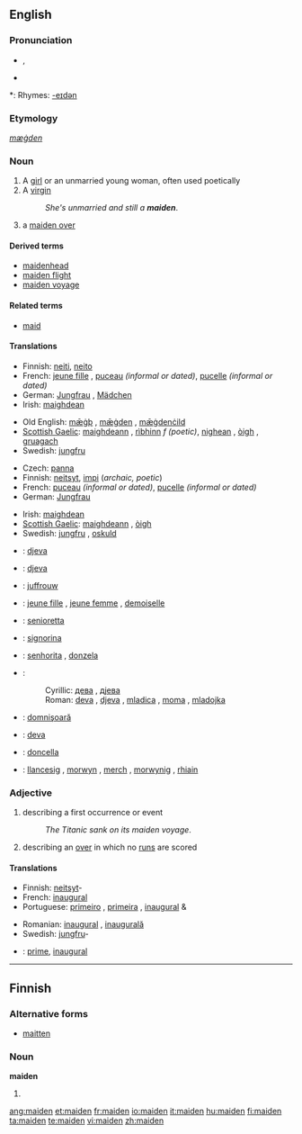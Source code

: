 ==English==

===Pronunciation===
* {{IPA|�}}, {{SAMPA|/�/}}
* {{audio|en-us-maiden.ogg|Audio (US)}}

*: Rhymes: [[Rhymes:English:-eɪdən|-eɪdən]]

===Etymology===
{{OE.}} ''[[mæġden]]''

===Noun===
{{en-noun}}

# A [[girl]] or an unmarried young woman, often used poetically
# A [[virgin]]
#: ''She's unmarried and still a '''maiden'''''.
# {{cricket}} a [[maiden over]]

====Derived terms====
* [[maidenhead]]
* [[maiden flight]]
* [[maiden voyage]]

====Related terms====
* [[maid]]

====Translations====
{{trans-top|young female}}
* Finnish: [[neiti]], [[neito]]
* French: [[jeune fille]] {{f}}, [[puceau]] {{m}} ''(informal or dated)'', [[pucelle]] {{f}} ''(informal or dated)''
* German: [[Jungfrau]] {{f}}, [[Mädchen]] {{n}}
* Irish: [[maighdean]] {{f}}
{{trans-mid}}
* Old English: [[mægþ|mǣġþ]] {{f}}, [[mægden|mǣġden]] {{n}}, [[mægdenċild|mǣġdenċild]] {{n}}
* [[Scottish Gaelic]]: [[maighdeann]] {{f}}, [[rìbhinn]] ''f (poetic)'', [[nighean]] {{f}}, [[òigh]] {{f}}, [[gruagach]] {{f}}
* Swedish: [[jungfru]] {{c}}
{{trans-bottom}}

{{trans-top|virgin}}
* Czech: [[panna]] {{f}}
* Finnish: [[neitsyt]], [[impi]] (''archaic, poetic'')
* French: [[puceau]] {{m}} ''(informal or dated)'', [[pucelle]] {{f}} ''(informal or dated)''
* German: [[Jungfrau]] {{f}}
{{trans-mid}}
* Irish: [[maighdean]] {{f}}
* [[Scottish Gaelic]]: [[maighdeann]] {{f}}, [[òigh]] {{f}}
* Swedish: [[jungfru]] {{c}}, [[oskuld]] {{c}}
{{trans-bottom}}

{{trans-top|(''cricket'') a maiden over}}
{{trans-mid}}
{{trans-bottom}}

{{checktrans-top}}
* {{ttbc|Bosnian}}: [[djeva#Bosnian|djeva]] {{f}}
* {{ttbc|Croatian}}: [[djeva#Croatian|djeva]] {{f}}
* {{ttbc|Dutch}}: [[juffrouw]] {{f}}
* {{ttbc|French}}: [[jeune fille]] {{f}}, [[jeune femme]] {{f}}, [[demoiselle]] {{f}}
* {{ttbc|Interlingua}}: [[senioretta]]
* {{ttbc|Italian}}: [[signorina]] {{f}}
{{trans-mid}}
* {{ttbc|Portuguese}}: [[senhorita]] {{f}}, [[donzela]] {{f}}
* {{ttbc|Serbian}}:
*: Cyrillic: [[дева#Serbian|дева]] {{f}}, [[дјева#Serbian|дјева]] {{f}}
*: Roman: [[deva#Serbian|deva]] {{f}}, [[djeva#Serbian|djeva]] {{f}}, [[mladica]] {{f}}, [[moma]] {{f}}, [[mladojka]] {{f}}
* {{ttbc|Romanian}}: [[domnişoară]] {{f}}
* {{ttbc|Slovak}}: [[deva#Slovak|deva]] {{f}}
* {{ttbc|Spanish}}: [[doncella]] {{f}}
* {{ttbc|Welsh}}: [[llancesig]] {{f}}, [[morwyn]] {{f}}, [[merch]] {{f}}, [[morwynig]] {{f}}, [[rhiain]] {{f}}
{{trans-bottom}}

===Adjective===
{{en-adj|-}}

# describing a first occurrence or event
#: ''The Titanic sank on its maiden voyage''.
# {{cricket}} describing an [[over]] in which no [[run]]s are scored

====Translations====
{{trans-top|describing a first occurrence or event}}
* Finnish: [[neitsyt]]-
* French: [[inaugural]]
* Portuguese: [[primeiro]] {{m}}, [[primeira]] {{f}}, [[inaugural]] {{m}} & {{f}}
{{trans-mid}}
* Romanian: [[inaugural]] {{m}}, [[inaugurală]] {{f}}
* Swedish: [[jungfru]]-
{{trans-bottom}}

{{trans-top|(''cricket'') describing an over in which no runs are scored}}
{{trans-mid}}
{{trans-bottom}}

{{checktrans-top}}
* {{ttbc|Interlingua}}: [[prime]], [[inaugural]]
{{trans-bottom}}

----

==Finnish==

===Alternative forms===
* [[maitten]]

===Noun===
'''maiden'''

# {{fi-form of|maa|type=noun|case=genitive|pl=plural}}

[[ang:maiden]]
[[et:maiden]]
[[fr:maiden]]
[[io:maiden]]
[[it:maiden]]
[[hu:maiden]]
[[fi:maiden]]
[[ta:maiden]]
[[te:maiden]]
[[vi:maiden]]
[[zh:maiden]]
